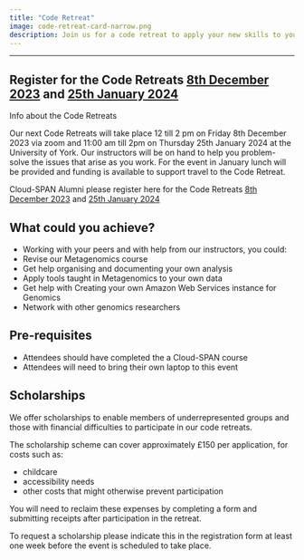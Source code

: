 ```yaml
---
title: "Code Retreat"
image: code-retreat-card-narrow.png
description: Join us for a code retreat to apply your new skills to your own data and network with other genomics researchers.
---
```

---
::: {.callout-note appearance="tip"}

# Register for the Code Retreats [8th December 2023](https://forms.gle/UAMxQeDdmBTcgsLt7) and [25th January 2024](https://forms.gle/2LsvUvb6SY39ppSd8)
:::

Info about the Code Retreats

Our next Code Retreats will take place 12 till 2 pm on Friday 8th December 2023 via zoom and 11:00 am till 2pm on Thursday 25th January 2024 at the University of York. Our instructors will be on hand to help you problem-solve the issues that arise as you work. For the event in January lunch will be provided and funding is available to support travel to the Code Retreat.

Cloud-SPAN Alumni please register here for the Code Retreats [8th December 2023](https://forms.gle/UAMxQeDdmBTcgsLt7) and [25th January 2024](https://forms.gle/2LsvUvb6SY39ppSd8)

## What could you achieve?

-   Working with your peers and with help from our instructors, you could:
-   Revise our Metagenomics course
-   Get help organising and documenting your own analysis
-   Apply tools taught in Metagenomics to your own data
-   Get help with Creating your own Amazon Web Services instance for Genomics
-   Network with other genomics researchers

## Pre-requisites

-   Attendees should have completed the a Cloud-SPAN course
-   Attendees will need to bring their own laptop to this event

## Scholarships

We offer scholarships to enable members of underrepresented groups and those with financial difficulties to participate in our code retreats.

The scholarship scheme can cover approximately £150 per application, for costs such as:

- childcare
- accessibility needs
- other costs that might otherwise prevent participation

You will need to reclaim these expenses by completing a form and submitting receipts after participation in the retreat.

To request a scholarship please indicate this in the registration form at least one week before the event is scheduled to take place. 
